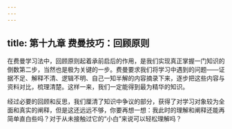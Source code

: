 ```yaml
---
---
---
```

title: 第十九章 费曼技巧：回顾原则
---




在费曼学习法中，回顾原则起着承前启后的作用，是我们实现真正掌握一门知识的倒数第二步，当然也是极为关键的一步。费曼要求我们将学习中遇到的问题——证据不足、解释不清、逻辑不明、自己一知半解的内容摘录下来，逐步把这些内容与资料对比，梳理清楚。这样一来，我们一定能得到最为精华的知识。

经过必要的回顾和反思，我们厘清了知识中争议的部分，获得了对学习对象较为全面和真实的阐释，但是这还远远不够，你要再想一想：我此时的理解和阐释还能再简单直白些吗？对于从未接触过它的“小白”来说可以轻松理解吗？